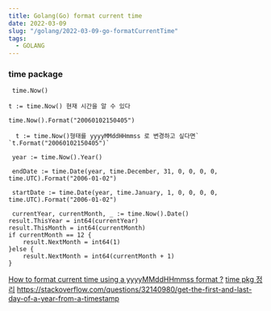 ```yaml
---
title: Golang(Go) format current time
date: 2022-03-09
slug: "/golang/2022-03-09-go-formatCurrentTime"
tags:
  - GOLANG
---
```


### time package

```
 time.Now()

t := time.Now() 현재 시간을 알 수 있다

time.Now().Format("20060102150405")

  t := time.Now()형태를 yyyyMMddHHmmss 로 변경하고 싶다면` `t.Format("20060102150405")`

 year := time.Now().Year()

 endDate := time.Date(year, time.December, 31, 0, 0, 0, 0, time.UTC).Format("2006-01-02")

 startDate := time.Date(year, time.January, 1, 0, 0, 0, 0, time.UTC).Format("2006-01-02")

 currentYear, currentMonth, _ := time.Now().Date()
result.ThisYear = int64(currentYear)
result.ThisMonth = int64(currentMonth)
if currentMonth == 12 {
    result.NextMonth = int64(1)
}else {
    result.NextMonth = int64(currentMonth + 1)
}
```
[How to format current time using a yyyyMMddHHmmss format ?](https://stackoverflow.com/questions/20234104/how-to-format-current-time-using-a-yyyy/dhhmmss-format)
[time pkg 정리](https://jeonghwan-kim.github.io/dev/2019/01/14/go-time.html)
https://stackoverflow.com/questions/32140980/get-the-first-and-last-day-of-a-year-from-a-timestamp